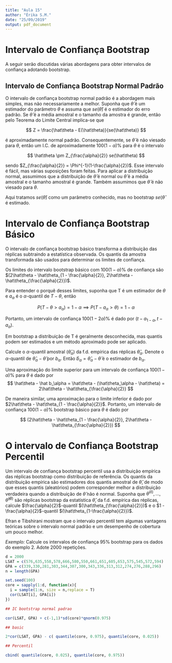 ```yaml
---
title: "Aula 15"
author: "Érika S.M."
date: "25/09/2019"
output: pdf_document
---
```



# Intervalo de Confiança Bootstrap

A seguir serão discutidas várias abordagens para obter intervalos de confiança adotando bootstrap.

## Intervalo de Confiança Bootstrap Normal Padrão

O intervalo de confiança bootstrap normal padrão é a abordagem mais simples, mas não necessariamente a melhor. Suponha que $\hat{\theta}$ é um estimador do parâmetro $\theta$ e assuma que $se(\hat{\theta})$ é o estimador do erro padrão. Se $\hat{\theta}$ é a média amostral e o tamanho da amostra é grande, então pelo Teorema do Limite Central implica-se que

$$
Z = \frac{\hat\theta - E(\hat\theta)}{se(\hat\theta)}
$$

é aproximadamente normal padrão. Consequentemente, se $\hat\theta$ é não viesado para $\theta$, então um I.C. de aproximadamente $100(1-\alpha)\%$ para $\theta$ é o intervalo

$$
\hat\theta \pm Z_{\frac{\alpha}{2}} se(\hat\theta)
$$

sendo $Z_{\frac{\alpha}{2}} = \Phi^{-1}(1-\frac{\alpha}{2})$. Esse intervalo é fácil, mas várias suposições foram feitas. Para aplicar a distribuição normal, assumimos que a distribuição de $\hat\theta$ é normal ou $\hat\theta$ é a média amostral e o tamanho amostral é grande. Também assumimos que $\hat\theta$ é não viesado para $\theta$.

Aqui tratamos $se(\hat\theta)$ como um parâmetro conhecido, mas no bootstrap $se(\hat\theta$ é estimado.

# Intervalo de Confiança Bootstrap Básico

O intervalo de confiança bootstrap básico transforma a distribuição das réplicas subtraindo a estatística observada. Os quantis da amostra transformada são usados para determinar os limites de confiança.

Os limites do intervalo bootstrap básico com $100(1-\alpha)\%$ de confiança são $(2\hat\theta - \hat\theta_{1 - \frac{\alpha}{2}}, 2\hat\theta - \hat\theta_{\frac{\alpha}{2}})$.

Para entender o porquê desses limites, suponha que T é um estimador de $\theta$ e $a_\alpha$ é o $\alpha$-quantil de $T-\theta$, então

$$
P(T-\theta > a_\alpha) = 1 - \alpha \implies P(T-a_\alpha > \theta) = 1-\alpha
$$

Portanto, um intervalo de confiança $100(1 - 2\alpha)\%$ é dado por $(t - a_{1-\alpha}, t - a_\alpha)$.

Em bootstrap a distribuição de T é geralmente desconhecida, mas quantis podem ser estimados e um método aproximado pode ser aplicado.

Calcule o $\alpha$-quantil amostral $(\hat\theta_\alpha)$ da f.d. empírica das réplicas $\hat\theta_\alpha$. Denote o $\alpha$-quantil de $\hat\theta_\alpha - \hat\theta$ por $b_\alpha$. Então $\hat b_\alpha = \hat\theta_\alpha - \hat\theta$ é o estimador de $b_\alpha$.

Uma aproximação do limite superior para um intervalo de confiança $100(1-\alpha)\%$ para $\theta$ é dado por
$$
\hat\theta - \hat b_\alpha = \hat\theta - (\hat\theta_\alpha - \hat\theta) = 2\hat\theta - \hat\theta_{\frac{\alpha}{2}}
$$

De maneira similar, uma aproximação para o limite inferior é dado por $2\hat\theta - \hat\theta_{1 - \frac{\alpha}{2}}$. Portanto, um intervalo de confiança $100(1 - \alpha)\%$ bootstrap básico para $\theta$ é dado por 

$$
(2\hat\theta - \hat\theta_{1 - \frac{\alpha}{2}}, 2\hat\theta - \hat\theta_{\frac{\alpha}{2}})
$$

# O intervalo de Confiança Bootstrap Percentil

Um intervalo de confiança bootstrap percentil usa a distribuição empírica das réplicas bootstrap como distribuição de referência. Os quantis da distribuição empírica são estimadores dos quantis amostral de $\hat\theta$, de modo que esses quantis (aleatórios) podem corresponder melhor a distribuição verdadeira quando a distribuição de $\hat\theta$ não é normal. Suponha que $\hat\theta^{(1)},...,\hat\theta^{(B)}$ são réplicas bootstrap da estatística $\hat\theta$, da f.d. empírica das réplicas, calcule $\frac{\alpha}{2}$-quantil $(\hat\theta_{\frac{\alpha}{2}})$ e o $1 - \frac{\alpha}{2}$-quantil $(\hat\theta_{1-\frac{\alpha}{2}})$.

Efran e Tibshirani mostram que o intervalo percentil tem algumas vantagens teóricas sobre o intervalo normal padrão e um desempenho de cobertura um pouco melhor.

_*Exemplo:*_ Calcule os intervalos de confiança $95\%$ bootstrap para os dados do exemplo 2. Adote 2000 repetições.

```r
d = 2000
LSAT = c(576,635,558,578,666,580,550,661,651,605,653,575,545,572,594)  
GPA = c(339,330,281,303,344,307,300,343,336,313,312,274,276,288,296)
n = length(GPA)

set.seed(100)
core = sapply(1:d, function(x){
  i = sample(1:n, size = n,replace = T)
  cor(LSAT[i], GPA[i])
})

## IC bootstrap normal padrao

cor(LSAT, GPA) + c(-1,1)*sd(core)*qnorm(0.975)

## basic

2*cor(LSAT, GPA) - c( quantile(core, 0.975), quantile(core, 0.025))

## Percentil

cbind( quantile(core, 0.025), quantile(core, 0.975))

```





